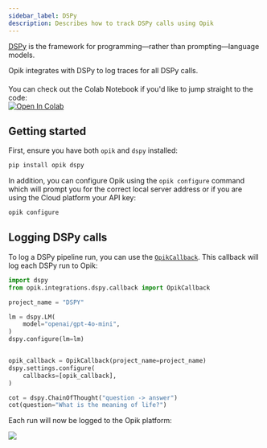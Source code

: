 ```yaml
---
sidebar_label: DSPy
description: Describes how to track DSPy calls using Opik
---
```


[DSPy](https://dspy.ai/) is the framework for programming—rather than prompting—language models.

Opik integrates with DSPy to log traces for all DSPy calls.

<div style="display: flex; align-items: center; flex-wrap: wrap; margin: 20px 0;">
  <span style="margin-right: 10px;">
    You can check out the Colab Notebook if you'd like to jump straight to the code:
  </span>
  <a
    href="https://colab.research.google.com/github/comet-ml/opik/blob/main/apps/opik-documentation/documentation/docs/cookbook/dspy.ipynb"
    target="_blank"
    rel="noopener noreferrer"
  >
    <img
      src="https://colab.research.google.com/assets/colab-badge.svg"
      alt="Open In Colab"
      style="vertical-align: middle;"
    />
  </a>
</div>

## Getting started

First, ensure you have both `opik` and `dspy` installed:

```bash
pip install opik dspy
```

In addition, you can configure Opik using the `opik configure` command which will prompt you for the correct local server address or if you are using the Cloud platform your API key:

```bash
opik configure
```

## Logging DSPy calls

To log a DSPy pipeline run, you can use the [`OpikCallback`](https://www.comet.com/docs/opik/python-sdk-reference/integrations/dspy/OpikCallback.html). This callback will log each DSPy run to Opik:

```python
import dspy
from opik.integrations.dspy.callback import OpikCallback

project_name = "DSPY"

lm = dspy.LM(
    model="openai/gpt-4o-mini",
)
dspy.configure(lm=lm)


opik_callback = OpikCallback(project_name=project_name)
dspy.settings.configure(
    callbacks=[opik_callback],
)

cot = dspy.ChainOfThought("question -> answer")
cot(question="What is the meaning of life?")
```

Each run will now be logged to the Opik platform:

<Frame>
  <img src="/img/cookbook/dspy_trace_cookbook.png" />
</Frame>
